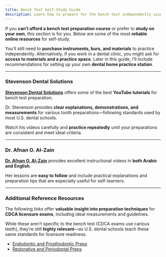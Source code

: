 ```yaml
---
title: Bench Test Self-Study Guide
description: Learn how to prepare for the bench test independently using reliable online resources and home practice setups
---
```


If you **can’t afford a bench test preparation course** or prefer to **study on
your own**, this section is for you. Below are some of the most **reliable
online resources** for self-study.

You’ll still need to **purchase instruments, burs, and materials** to practice
independently. Alternatively, if you work in a dental clinic, you might ask for
**access to materials and a practice space**. Later in this guide, I’ll include
recommendations for setting up your own **dental home practice station**.

---

### Stevenson Dental Solutions

[**Stevenson Dental Solutions**](https://www.youtube.com/@StevensonDentalSolutions) offers some of the best **YouTube tutorials** for bench test preparation.

Dr. Stevenson provides **clear explanations, demonstrations, and measurements**
for various tooth preparations—following standards used by most U.S. dental
schools.

Watch his videos carefully and **practice repeatedly** until your preparations
are consistent and meet ideal criteria.

---

### Dr. Afnan O. Al-Zain

[**Dr. Afnan O. Al-Zain**](https://www.youtube.com/@drafnanoalzain) provides excellent instructional videos in **both Arabic and English**.

Her lessons are **easy to follow** and include practical explanations and
preparation tips that are especially useful for self-learners.

---

### Additional Reference Resources

The following links offer **valuable insight into preparation techniques** for
**CDCA licensure exams**, including ideal measurements and guidelines.

While these aren’t specific to the bench test (CDCA exams use carious teeth),
they’re still **highly relevant**—as U.S. dental schools teach these same
standards for licensure readiness.

- [Endodontic and Prosthodontic Preps](https://dentistrymasterd.wordpress.com/2021/03/04/cdca-manikin-exam-endo-prosth-nov-2020/)
- [Restorative and Periodontal Preps](https://dentistrymasterd.wordpress.com/2021/01/29/cdca-manikin-exam-restorative-and-perio-2021/)
